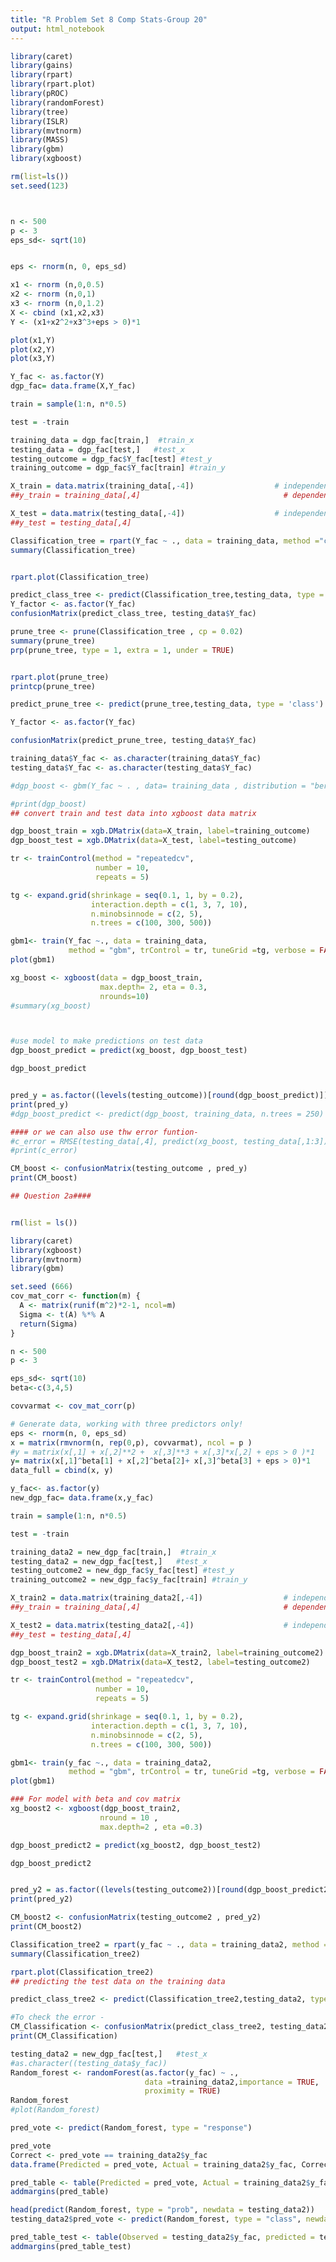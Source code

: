 ---
title: "R Problem Set 8 Comp Stats-Group 20"
output: html_notebook
---


```{r Load the libraries}
library(caret)
library(gains)
library(rpart)
library(rpart.plot)
library(pROC)
library(randomForest)
library(tree)
library(ISLR)
library(mvtnorm)
library(MASS)
library(gbm)
library(xgboost)

```
```{r EXERCISE 1 }

rm(list=ls())
set.seed(123)



n <- 500
p <- 3
eps_sd<- sqrt(10)


```
```{Data Generating Process}
```


```{r Data Generating process}
eps <- rnorm(n, 0, eps_sd)

x1 <- rnorm (n,0,0.5)
x2 <- rnorm (n,0,1)
x3 <- rnorm (n,0,1.2)
X <- cbind (x1,x2,x3)
Y <- (x1+x2^2+x3^3+eps > 0)*1

plot(x1,Y)
plot(x2,Y)
plot(x3,Y)


```
```{r Training and Testing data}
Y_fac <- as.factor(Y)
dgp_fac= data.frame(X,Y_fac)

train = sample(1:n, n*0.5)

test = -train

training_data = dgp_fac[train,]  #train_x
testing_data = dgp_fac[test,]   #test_x
testing_outcome = dgp_fac$Y_fac[test] #test_y
training_outcome = dgp_fac$Y_fac[train] #train_y

X_train = data.matrix(training_data[,-4])                  # independent variables for train
##y_train = training_data[,4]                                # dependent variables for train

X_test = data.matrix(testing_data[,-4])                    # independent variables for test
##y_test = testing_data[,4] 


```
```{r Classification Tree}
Classification_tree = rpart(Y_fac ~ ., data = training_data, method ="class", cp = 0)
summary(Classification_tree)


rpart.plot(Classification_tree)

predict_class_tree <- predict(Classification_tree,testing_data, type = 'class')
Y_factor <- as.factor(Y_fac)
confusionMatrix(predict_class_tree, testing_data$Y_fac)
```


```{r Pruned Tree}
prune_tree <- prune(Classification_tree , cp = 0.02)
summary(prune_tree)
prp(prune_tree, type = 1, extra = 1, under = TRUE)


rpart.plot(prune_tree)
printcp(prune_tree)

predict_prune_tree <- predict(prune_tree,testing_data, type = 'class')

Y_factor <- as.factor(Y_fac)

confusionMatrix(predict_prune_tree, testing_data$Y_fac)
```


```{r Boosting}
training_data$Y_fac <- as.character(training_data$Y_fac)
testing_data$Y_fac <- as.character(testing_data$Y_fac)

#dgp_boost <- gbm(Y_fac ~ . , data= training_data , distribution = "bernoulli" , interaction.depth = 4 , n.trees = 5000 ,shrinkage = 0.2 , verbose = F)

#print(dgp_boost)
## convert train and test data into xgboost data matrix 

dgp_boost_train = xgb.DMatrix(data=X_train, label=training_outcome)
dgp_boost_test = xgb.DMatrix(data=X_test, label=testing_outcome)
```


```{r Boosting grid}
tr <- trainControl(method = "repeatedcv",
                   number = 10,
                   repeats = 5)

tg <- expand.grid(shrinkage = seq(0.1, 1, by = 0.2), 
                  interaction.depth = c(1, 3, 7, 10),
                  n.minobsinnode = c(2, 5),
                  n.trees = c(100, 300, 500))

gbm1<- train(Y_fac ~., data = training_data, 
             method = "gbm", trControl = tr, tuneGrid =tg, verbose = FALSE)
plot(gbm1)
```


```{r xgboost}
xg_boost <- xgboost(data = dgp_boost_train,                       
                    max.depth= 2, eta = 0.3,                         
                    nrounds=10)
#summary(xg_boost)



#use model to make predictions on test data
dgp_boost_predict = predict(xg_boost, dgp_boost_test)

dgp_boost_predict


pred_y = as.factor((levels(testing_outcome))[round(dgp_boost_predict)])
print(pred_y)
#dgp_boost_predict <- predict(dgp_boost, training_data, n.trees = 250)

#### or we can also use thw error funtion-
#c_error = RMSE(testing_data[,4], predict(xg_boost, testing_data[,1:3]))
#print(c_error)

CM_boost <- confusionMatrix(testing_outcome , pred_y)
print(CM_boost)
```


```{r EXERCISE 2}

## Question 2a#### 


rm(list = ls())

library(caret)
library(xgboost)
library(mvtnorm)
library(gbm)

set.seed (666)
cov_mat_corr <- function(m) {
  A <- matrix(runif(m^2)*2-1, ncol=m) 
  Sigma <- t(A) %*% A
  return(Sigma)
}

n <- 500
p <- 3

eps_sd<- sqrt(10)
beta<-c(3,4,5)

covvarmat <- cov_mat_corr(p)

```
```{r Training and testing new data}
# Generate data, working with three predictors only!
eps <- rnorm(n, 0, eps_sd)
x = matrix(rmvnorm(n, rep(0,p), covvarmat), ncol = p )
#y = matrix(x[,1] + x[,2]**2 +  x[,3]**3 + x[,3]*x[,2] + eps > 0 )*1
y= matrix(x[,1]^beta[1] + x[,2]^beta[2]+ x[,3]^beta[3] + eps > 0)*1
data_full = cbind(x, y)

y_fac<- as.factor(y)
new_dgp_fac= data.frame(x,y_fac)

train = sample(1:n, n*0.5)

test = -train

training_data2 = new_dgp_fac[train,]  #train_x
testing_data2 = new_dgp_fac[test,]   #test_x
testing_outcome2 = new_dgp_fac$y_fac[test] #test_y
training_outcome2 = new_dgp_fac$y_fac[train] #train_y

X_train2 = data.matrix(training_data2[,-4])                  # independent variables for train
##y_train = training_data[,4]                                # dependent variables for train

X_test2 = data.matrix(testing_data2[,-4])                    # independent variables for test
##y_test = testing_data[,4]
```


```{r Boosting new dgp}
dgp_boost_train2 = xgb.DMatrix(data=X_train2, label=training_outcome2)
dgp_boost_test2 = xgb.DMatrix(data=X_test2, label=testing_outcome2)
```


```{r Boosting new dgp grid}
tr <- trainControl(method = "repeatedcv",
                   number = 10,
                   repeats = 5)

tg <- expand.grid(shrinkage = seq(0.1, 1, by = 0.2), 
                  interaction.depth = c(1, 3, 7, 10),
                  n.minobsinnode = c(2, 5),
                  n.trees = c(100, 300, 500))

gbm1<- train(y_fac ~., data = training_data2, 
             method = "gbm", trControl = tr, tuneGrid =tg, verbose = FALSE)
plot(gbm1)
```


```{r Boosting new dgp xgboost }
### For model with beta and cov matrix 
xg_boost2 <- xgboost(dgp_boost_train2,
                    nround = 10 ,
                    max.depth=2 , eta =0.3)
```


```{r Boosting new dgp Prediction}
dgp_boost_predict2 = predict(xg_boost2, dgp_boost_test2)

dgp_boost_predict2


pred_y2 = as.factor((levels(testing_outcome2))[round(dgp_boost_predict2)])
print(pred_y2)

CM_boost2 <- confusionMatrix(testing_outcome2 , pred_y2)
print(CM_boost2)
```


```{r Classification tree with new data}
Classification_tree2 = rpart(y_fac ~ ., data = training_data2, method ="class")
summary(Classification_tree2)

rpart.plot(Classification_tree2)
## predicting the test data on the training data 

predict_class_tree2 <- predict(Classification_tree2,testing_data2, type = 'class')

#To check the error -
CM_Classification <- confusionMatrix(predict_class_tree2, testing_data2$y_fac)
print(CM_Classification)
```


```{r Question 2b Random Forest}
testing_data2 = new_dgp_fac[test,]   #test_x
#as.character((testing_data$y_fac))
Random_forest <- randomForest(as.factor(y_fac) ~ ., 
                              data =training_data2,importance = TRUE,
                              proximity = TRUE) 
Random_forest
#plot(Random_forest)
```


```{r Random Forest Prediction}
pred_vote <- predict(Random_forest, type = "response")

pred_vote
Correct <- pred_vote == training_data2$y_fac
data.frame(Predicted = pred_vote, Actual = training_data2$y_fac, Correct)

pred_table <- table(Predicted = pred_vote, Actual = training_data2$y_fac)
addmargins(pred_table)

head(predict(Random_forest, type = "prob", newdata = testing_data2))
testing_data2$pred_vote <- predict(Random_forest, type = "class", newdata = testing_data2)

pred_table_test <- table(Observed = testing_data2$y_fac, predicted = testing_data2$pred_vote)
addmargins(pred_table_test)

```
